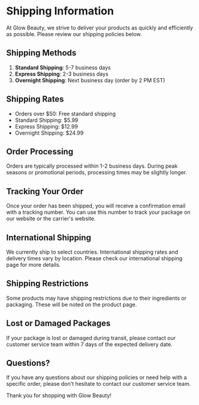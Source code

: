 # Shipping Information

At Glow Beauty, we strive to deliver your products as quickly and efficiently as possible. Please review our shipping policies below.

## Shipping Methods

1. **Standard Shipping**: 5-7 business days
2. **Express Shipping**: 2-3 business days
3. **Overnight Shipping**: Next business day (order by 2 PM EST)

## Shipping Rates

- Orders over $50: Free standard shipping
- Standard Shipping: $5.99
- Express Shipping: $12.99
- Overnight Shipping: $24.99

## Order Processing

Orders are typically processed within 1-2 business days. During peak seasons or promotional periods, processing times may be slightly longer.

## Tracking Your Order

Once your order has been shipped, you will receive a confirmation email with a tracking number. You can use this number to track your package on our website or the carrier's website.

## International Shipping

We currently ship to select countries. International shipping rates and delivery times vary by location. Please check our international shipping page for more details.

## Shipping Restrictions

Some products may have shipping restrictions due to their ingredients or packaging. These will be noted on the product page.

## Lost or Damaged Packages

If your package is lost or damaged during transit, please contact our customer service team within 7 days of the expected delivery date.

## Questions?

If you have any questions about our shipping policies or need help with a specific order, please don't hesitate to contact our customer service team.

Thank you for shopping with Glow Beauty!

